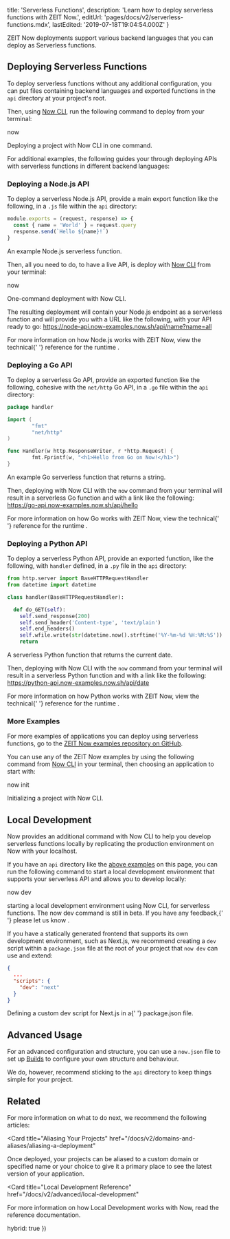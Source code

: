 
  title: 'Serverless Functions',
  description: 'Learn how to deploy serverless functions with ZEIT Now.',
  editUrl: 'pages/docs/v2/serverless-functions.mdx',
  lastEdited: '2019-07-18T19:04:54.000Z'
}

ZEIT Now deployments support various backend languages that you can deploy as Serverless functions.

## Deploying Serverless Functions

To deploy serverless functions without any additional configuration, you can put files containing backend languages and exported functions in the `api` directory at your project's root.

Then, using [Now CLI](/download), run the following command to deploy from your terminal:

<TerminalInput>now</TerminalInput>
<Caption>Deploying a project with Now CLI in one command.</Caption>

For additional examples, the following guides your through deploying APIs with serverless functions in different backend languages:

### Deploying a Node.js API

To deploy a serverless Node.js API, provide a main export function like the following, in a `.js` file within the `api` directory:

```js
module.exports = (request, response) => {
  const { name = 'World' } = request.query
  response.send(`Hello ${name}!`)
}
```

<Caption>An example Node.js serverless function.</Caption>

Then, all you need to do, to have a live API, is deploy with [Now CLI](/download) from your terminal:

<TerminalInput>now</TerminalInput>
<Caption>One-command deployment with <GenericLink href="/download">Now CLI</GenericLink>.</Caption>

The resulting deployment will contain your Node.js endpoint as a serverless function and will provide you with a URL like the following, with your API ready to go: <https://node-api.now-examples.now.sh/api/name?name=all>

<Note>
  For more information on how Node.js works with ZEIT Now, view the technical{' '}
  <GenericLink href="/docs/v2/advanced/builders/node-js-now-node">
    reference for the runtime
  </GenericLink>
  .
</Note>

### Deploying a Go API

To deploy a serverless Go API, provide an exported function like the following, cohesive with the `net/http` Go API, in a `.go` file within the `api` directory:

```go
package handler

import (
        "fmt"
        "net/http"
)

func Handler(w http.ResponseWriter, r *http.Request) {
        fmt.Fprintf(w, "<h1>Hello from Go on Now!</h1>")
}
```

<Caption>An example Go serverless function that returns a string.</Caption>

Then, deploying with Now CLI with the `now` command from your terminal will result in a serverless Go function and with a link like the following: <https://go-api.now-examples.now.sh/api/hello>

<Note>
  For more information on how Go works with ZEIT Now, view the technical{' '}
  <GenericLink href="/docs/v2/advanced/builders/go-now-go">
    reference for the runtime
  </GenericLink>
  .
</Note>

### Deploying a Python API

To deploy a serverless Python API, provide an exported function, like the following, with `handler` defined, in a `.py` file in the `api` directory:

```python
from http.server import BaseHTTPRequestHandler
from datetime import datetime

class handler(BaseHTTPRequestHandler):

  def do_GET(self):
    self.send_response(200)
    self.send_header('Content-type', 'text/plain')
    self.end_headers()
    self.wfile.write(str(datetime.now().strftime('%Y-%m-%d %H:%M:%S')).encode())
    return
```

<Caption>A serverless Python function that returns the current date.</Caption>

Then, deploying with Now CLI with the `now` command from your terminal will result in a serverless Python function and with a link like the following: <https://python-api.now-examples.now.sh/api/date>

<Note>
  For more information on how Python works with ZEIT Now, view the technical{' '}
  <GenericLink href="/docs/v2/advanced/builders/python-now-python">
    reference for the runtime
  </GenericLink>
  .
</Note>

### More Examples

For more examples of applications you can deploy using serverless functions, go to the [ZEIT Now examples repository on GitHub](https://github.com/zeit/now-examples).

You can use any of the ZEIT Now examples by using the following command from [Now CLI](/download) in your terminal, then choosing an application to start with:

<TerminalInput>now init</TerminalInput>
<Caption>Initializing a project with Now CLI.</Caption>

## Local Development

Now provides an additional command with Now CLI to help you develop serverless functions locally by replicating the production environment on Now with your localhost.

If you have an `api` directory like the [above examples](#deploying-serverless-functions) on this page, you can run the following command to start a local development environment that supports your serverless API and allows you to develop locally:

<TerminalInput>now dev</TerminalInput>
<Caption>starting a local development environment using Now CLI, for serverless functions.</Caption>

<Note>
  The <InlineCode>now dev</InlineCode> command is still in beta. If you have any
  feedback,{' '}
  <GenericLink href="https://zeit.co/feedback/dev">
    please let us know
  </GenericLink>
  .
</Note>

If you have a statically generated frontend that supports its own development environment, such as Next.js, we recommend creating a `dev` script within a `package.json` file at the root of your project that `now dev` can use and extend:

```json
{
  ...
  "scripts": {
    "dev": "next"
  }
}
```

<Caption>
  Defining a custom <InlineCode>dev</InlineCode> script for Next.js in a{' '}
  <InlineCode>package.json</InlineCode> file.
</Caption>

## Advanced Usage

For an advanced configuration and structure, you can use a `now.json` file to set up [Builds](/docs/v2/advanced/builds) to configure your own structure and behaviour.

We do, however, recommend sticking to the `api` directory to keep things simple for your project.

## Related

For more information on what to do next, we recommend the following articles:

<Card
  title="Aliasing Your Projects"
  href="/docs/v2/domains-and-aliases/aliasing-a-deployment"
>
  Once deployed, your projects can be aliased to a custom domain or specified
  name or your choice to give it a primary place to see the latest version of
  your application.
</Card>

<Card
  title="Local Development Reference"
  href="/docs/v2/advanced/local-development"
>
  For more information on how Local Development works with Now, read the
  reference documentation.
</Card>

  hybrid: true
})
